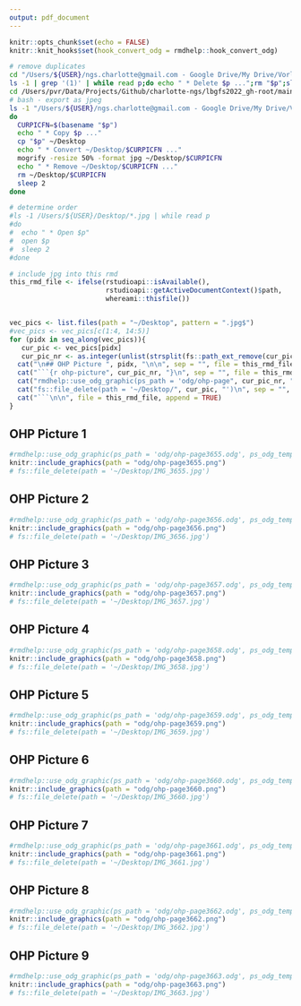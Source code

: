 ```yaml
---
output: pdf_document
---
```


```r
knitr::opts_chunk$set(echo = FALSE)
knitr::knit_hooks$set(hook_convert_odg = rmdhelp::hook_convert_odg)
```

```bash
# remove duplicates
cd "/Users/${USER}/ngs.charlotte@gmail.com - Google Drive/My Drive/Vorlesung/LBG/FS2022/OHPL06"
ls -1 | grep '(1)' | while read p;do echo " * Delete $p ...";rm "$p";sleep 2;done
cd /Users/pvr/Data/Projects/Github/charlotte-ngs/lbgfs2022_gh-root/main/lbgfs2022
# bash - export as jpeg
ls -1 "/Users/${USER}/ngs.charlotte@gmail.com - Google Drive/My Drive/Vorlesung/LBG/FS2022/OHPL06"/* | while read p
do
  CURPICFN=$(basename "$p")
  echo " * Copy $p ..."
  cp "$p" ~/Desktop
  echo " * Convert ~/Desktop/$CURPICFN ..."
  mogrify -resize 50% -format jpg ~/Desktop/$CURPICFN
  echo " * Remove ~/Desktop/$CURPICFN ..."
  rm ~/Desktop/$CURPICFN
  sleep 2
done

# determine order
#ls -1 /Users/${USER}/Desktop/*.jpg | while read p
#do
#  echo " * Open $p"
#  open $p
#  sleep 2
#done
```

```r
# include jpg into this rmd
this_rmd_file <- ifelse(rstudioapi::isAvailable(),
                        rstudioapi::getActiveDocumentContext()$path,
                        whereami::thisfile())


vec_pics <- list.files(path = "~/Desktop", pattern = ".jpg$")
#vec_pics <- vec_pics[c(1:4, 14:5)]
for (pidx in seq_along(vec_pics)){
   cur_pic <- vec_pics[pidx]
   cur_pic_nr <- as.integer(unlist(strsplit(fs::path_ext_remove(cur_pic), "_"))[2])
  cat("\n## OHP Picture ", pidx, "\n\n", sep = "", file = this_rmd_file, append = TRUE)
  cat("```{r ohp-picture", cur_pic_nr, "}\n", sep = "", file = this_rmd_file, append = TRUE)
  cat("rmdhelp::use_odg_graphic(ps_path = 'odg/ohp-page", cur_pic_nr, ".odg', ps_odg_template = 'odg_draw_a4_portrait')\n", sep = "", file = this_rmd_file, append = TRUE)
  cat("fs::file_delete(path = '~/Desktop/", cur_pic, "')\n", sep = "", file = this_rmd_file, append = TRUE)
  cat("```\n\n", file = this_rmd_file, append = TRUE)
}

```



## OHP Picture 1

```r
#rmdhelp::use_odg_graphic(ps_path = 'odg/ohp-page3655.odg', ps_odg_template = 'odg_draw_a4_portrait')
knitr::include_graphics(path = "odg/ohp-page3655.png")
# fs::file_delete(path = '~/Desktop/IMG_3655.jpg')
```


## OHP Picture 2

```r
#rmdhelp::use_odg_graphic(ps_path = 'odg/ohp-page3656.odg', ps_odg_template = 'odg_draw_a4_portrait')
knitr::include_graphics(path = "odg/ohp-page3656.png")
# fs::file_delete(path = '~/Desktop/IMG_3656.jpg')
```


## OHP Picture 3

```r
#rmdhelp::use_odg_graphic(ps_path = 'odg/ohp-page3657.odg', ps_odg_template = 'odg_draw_a4_portrait')
knitr::include_graphics(path = "odg/ohp-page3657.png")
# fs::file_delete(path = '~/Desktop/IMG_3657.jpg')
```


## OHP Picture 4

```r
#rmdhelp::use_odg_graphic(ps_path = 'odg/ohp-page3658.odg', ps_odg_template = 'odg_draw_a4_portrait')
knitr::include_graphics(path = "odg/ohp-page3658.png")
# fs::file_delete(path = '~/Desktop/IMG_3658.jpg')
```


## OHP Picture 5

```r
#rmdhelp::use_odg_graphic(ps_path = 'odg/ohp-page3659.odg', ps_odg_template = 'odg_draw_a4_portrait')
knitr::include_graphics(path = "odg/ohp-page3659.png")
# fs::file_delete(path = '~/Desktop/IMG_3659.jpg')
```


## OHP Picture 6

```r
#rmdhelp::use_odg_graphic(ps_path = 'odg/ohp-page3660.odg', ps_odg_template = 'odg_draw_a4_portrait')
knitr::include_graphics(path = "odg/ohp-page3660.png")
# fs::file_delete(path = '~/Desktop/IMG_3660.jpg')
```


## OHP Picture 7

```r
#rmdhelp::use_odg_graphic(ps_path = 'odg/ohp-page3661.odg', ps_odg_template = 'odg_draw_a4_portrait')
knitr::include_graphics(path = "odg/ohp-page3661.png")
# fs::file_delete(path = '~/Desktop/IMG_3661.jpg')
```


## OHP Picture 8

```r
#rmdhelp::use_odg_graphic(ps_path = 'odg/ohp-page3662.odg', ps_odg_template = 'odg_draw_a4_portrait')
knitr::include_graphics(path = "odg/ohp-page3662.png")
# fs::file_delete(path = '~/Desktop/IMG_3662.jpg')
```


## OHP Picture 9

```r
#rmdhelp::use_odg_graphic(ps_path = 'odg/ohp-page3663.odg', ps_odg_template = 'odg_draw_a4_portrait')
knitr::include_graphics(path = "odg/ohp-page3663.png")
# fs::file_delete(path = '~/Desktop/IMG_3663.jpg')
```
         
